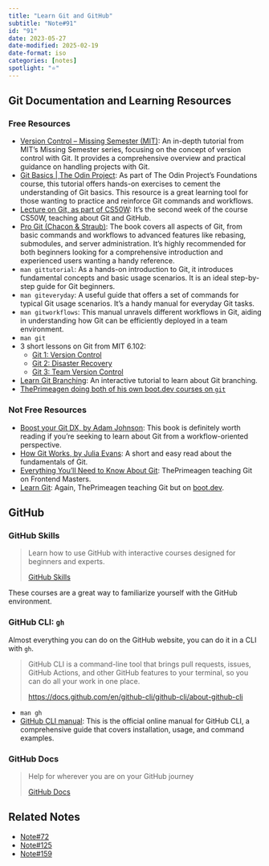 ```yaml
---
title: "Learn Git and GitHub"
subtitle: "Note#91"
id: "91"
date: 2023-05-27
date-modified: 2025-02-19
date-format: iso
categories: [notes]
spotlight: "⭐"
---
```

## Git Documentation and Learning Resources

### Free Resources

* [Version Control – Missing Semester (MIT)](https://missing.csail.mit.edu/2020/version-control/): An in-depth tutorial from MIT's Missing Semester series, focusing on the concept of version control with Git. It provides a comprehensive overview and practical guidance on handling projects with Git.
* [Git Basics | The Odin Project](https://www.theodinproject.com/lessons/foundations-git-basics): As part of The Odin Project's Foundations course, this tutorial offers hands-on exercises to cement the understanding of Git basics. This resource is a great learning tool for those wanting to practice and reinforce Git commands and workflows.
* [Lecture on Git, as part of CS50W](https://cs50.harvard.edu/web/2020/notes/1/): It's the second week of the course CS50W, teaching about Git and GitHub.
* [Pro Git (Chacon & Straub)](https://git-scm.com/book/en/v2): The book covers all aspects of Git, from basic commands and workflows to advanced features like rebasing, submodules, and server administration. It's highly recommended for both beginners looking for a comprehensive introduction and experienced users wanting a handy reference.
* `man gittutorial`: As a hands-on introduction to Git, it introduces fundamental concepts and basic usage scenarios. It is an ideal step-by-step guide for Git beginners.
* `man giteveryday`: A useful guide that offers a set of commands for typical Git usage scenarios. It's a handy manual for everyday Git tasks.
* `man gitworkflows`: This manual unravels different workflows in Git, aiding in understanding how Git can be efficiently deployed in a team environment.
* `man git`
* 3 short lessons on Git from MIT 6.102:
  * [Git 1: Version Control](https://web.mit.edu/6.102/www/sp23/tools/git-1-version-control/)
  * [Git 2: Disaster Recovery](https://web.mit.edu/6.102/www/sp23/tools/git-2-disaster-recovery/)
  * [Git 3: Team Version Control](https://web.mit.edu/6.102/www/sp23/tools/git-3-team-version-control/)
* [Learn Git Branching](https://learngitbranching.js.org/): An interactive tutorial to learn about Git branching.
* [ThePrimeagen doing both of his own boot.dev courses on `git`](https://www.youtube.com/watch?v=rH3zE7VlIMs)

### Not Free Resources

* [Boost your Git DX, by Adam Johnson](https://adamchainz.gumroad.com/l/bygdx): This book is definitely worth reading if you're seeking to learn about Git from a workflow-oriented perspective.
* [How Git Works, by Julia Evans](https://wizardzines.com/zines/git/): A short and easy read about the fundamentals of Git.
* [Everything You'll Need to Know About Git](https://frontendmasters.com/courses/everything-git/): ThePrimeagen teaching Git on Frontend Masters.
* [Learn Git](https://www.boot.dev/learn/learn-git): Again, ThePrimeagen teaching Git but on [boot.dev](https://boot.dev).

## GitHub

### GitHub Skills

> Learn how to use GitHub with interactive courses designed for beginners and experts.
>
> [GitHub Skills](https://skills.github.com/) 

These courses are a great way to familiarize yourself with the GitHub environment.

### GitHub CLI: `gh` 

Almost everything you can do on the GitHub website, you can do it in a CLI with `gh`. 

> GitHub CLI is a command-line tool that brings pull requests, issues, GitHub Actions, and other GitHub features to your terminal, so you can do all your work in one place.
>
> <https://docs.github.com/en/github-cli/github-cli/about-github-cli>

* `man gh`
* [GitHub CLI manual](https://cli.github.com/manual/): This is the official online manual for GitHub CLI, a comprehensive guide that covers installation, usage, and command examples.

### GitHub Docs

> Help for wherever you are on your GitHub journey
>
> [GitHub Docs](https://docs.github.com/en)

## Related Notes

* [Note#72](/notes/72/)
* [Note#125](/notes/125/)
* [Note#159](/notes/159/)
